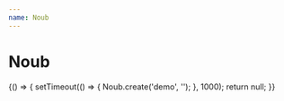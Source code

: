 ```yaml
---
name: Noub
---
```


# Noub


<div id="demo" />

<Playground>
  {() => {
    setTimeout(() => {
      Noub.create('demo', '');
    }, 1000);
    return null;
  }}
</Playground>
